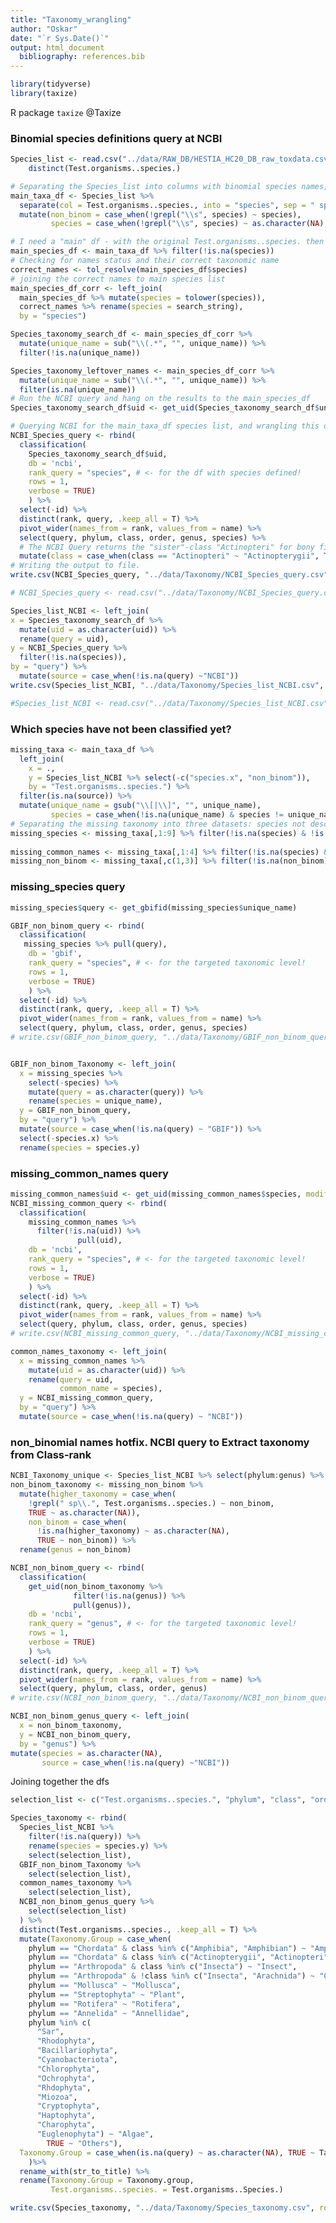 ```yaml
---
title: "Taxonomy_wrangling"
author: "Oskar"
date: "`r Sys.Date()`"
output: html_document
  bibliography: references.bib
---
```


```r
library(tidyverse)
library(taxize)
```


R package `taxize` @Taxize

### Binomial species definitions query at NCBI
```r
Species_list <- read.csv("../data/RAW_DB/HESTIA_HC20_DB_raw_toxdata.csv") %>% 
    distinct(Test.organisms..species.) 

# Separating the Species_list into columns with binomial species names, and "non-binomial" annotations    
main_taxa_df <- Species_list %>% 
  separate(col = Test.organisms..species., into = "species", sep = " sp\\.| ssp\\.| var\\.| x ", remove = F, convert = F) %>% 
  mutate(non_binom = case_when(!grepl("\\s", species) ~ species),
         species = case_when(!grepl("\\s", species) ~ as.character(NA), TRUE ~ species))

# I need a "main" df - with the original Test.organisms..species. then I can hang on the NCBI query IDs onto that df
main_species_df <- main_taxa_df %>% filter(!is.na(species))
# Checking for names status and their correct taxonomic name
correct_names <- tol_resolve(main_species_df$species)
# joining the correct names to main species list
main_species_df_corr <- left_join(
  main_species_df %>% mutate(species = tolower(species)), 
  correct_names %>% rename(species = search_string), 
  by = "species")

Species_taxonomy_search_df <- main_species_df_corr %>% 
  mutate(unique_name = sub("\\(.*", "", unique_name)) %>% 
  filter(!is.na(unique_name))

Species_taxonomy_leftover_names <- main_species_df_corr %>% 
  mutate(unique_name = sub("\\(.*", "", unique_name)) %>% 
  filter(is.na(unique_name))
# Run the NCBI query and hang on the results to the main_species_df
Species_taxonomy_search_df$uid <- get_uid(Species_taxonomy_search_df$unique_name, rank_query = "species")

# Querying NCBI for the main_taxa_df species list, and wrangling this output into a df.
NCBI_Species_query <- rbind(
  classification(
    Species_taxonomy_search_df$uid,
    db = 'ncbi',
    rank_query = "species", # <- for the df with species defined!
    rows = 1,
    verbose = TRUE)
    ) %>%
  select(-id) %>%
  distinct(rank, query, .keep_all = T) %>%
  pivot_wider(names_from = rank, values_from = name) %>%
  select(query, phylum, class, order, genus, species) %>%
  # The NCBI Query returns the "sister"-class "Actinopteri" for bony fishes, not the proper class "Actinopterygii"!! Manually changing this.
  mutate(class = case_when(class == "Actinopteri" ~ "Actinopterygii", TRUE ~ class))
# Writing the output to file.
write.csv(NCBI_Species_query, "../data/Taxonomy/NCBI_Species_query.csv", row.names = F)

# NCBI_Species_query <- read.csv("../data/Taxonomy/NCBI_Species_query.csv")

Species_list_NCBI <- left_join(
x = Species_taxonomy_search_df %>%
  mutate(uid = as.character(uid)) %>% 
  rename(query = uid), 
y = NCBI_Species_query %>% 
  filter(!is.na(species)), 
by = "query") %>% 
  mutate(source = case_when(!is.na(query) ~"NCBI"))
write.csv(Species_list_NCBI, "../data/Taxonomy/Species_list_NCBI.csv", row.names = F)

#Species_list_NCBI <- read.csv("../data/Taxonomy/Species_list_NCBI.csv")
```

### Which species have not been classified yet?
```r
missing_taxa <- main_taxa_df %>% 
  left_join(
    x = ., 
    y = Species_list_NCBI %>% select(-c("species.x", "non_binom")), 
    by = "Test.organisms..species.") %>% 
  filter(is.na(source)) %>% 
  mutate(unique_name = gsub("\\[|\\]", "", unique_name),
         species = case_when(!is.na(unique_name) & species != unique_name ~ unique_name, TRUE ~ species))
# Separating the missing taxonomy into three datasets: species not described in the NCBI query, Common names and non-binomial definitions
missing_species <- missing_taxa[,1:9] %>% filter(!is.na(species) & !is.na(unique_name)) %>% mutate(unique_name = sub("Chlorella fusca", "Desmodesmus abundans", unique_name))
  
missing_common_names <- missing_taxa[,1:4] %>% filter(!is.na(species) & is.na(unique_name)) %>% mutate(species = sub("\\(.*", "", species))
missing_non_binom <- missing_taxa[,c(1,3)] %>% filter(!is.na(non_binom))

```

### missing_species query
```r

missing_species$query <- get_gbifid(missing_species$unique_name)

GBIF_non_binom_query <- rbind(
  classification(
   missing_species %>% pull(query),
    db = 'gbif',
    rank_query = "species", # <- for the targeted taxonomic level!
    rows = 1,
    verbose = TRUE)
    ) %>%
  select(-id) %>%
  distinct(rank, query, .keep_all = T) %>%
  pivot_wider(names_from = rank, values_from = name) %>%
  select(query, phylum, class, order, genus, species)
# write.csv(GBIF_non_binom_query, "../data/Taxonomy/GBIF_non_binom_query.csv", row.names = F)


GBIF_non_binom_Taxonomy <- left_join(
  x = missing_species %>% 
    select(-species) %>% 
    mutate(query = as.character(query)) %>% 
    rename(species = unique_name),
  y = GBIF_non_binom_query, 
  by = "query") %>% 
  mutate(source = case_when(!is.na(query) ~ "GBIF")) %>% 
  select(-species.x) %>% 
  rename(species = species.y)
```

### missing_common_names query
```r
missing_common_names$uid <- get_uid(missing_common_names$species, modifier = "Common Name")
NCBI_missing_common_query <- rbind(
  classification(
    missing_common_names %>% 
      filter(!is.na(uid)) %>% 
               pull(uid),
    db = 'ncbi',
    rank_query = "species", # <- for the targeted taxonomic level!
    rows = 1, 
    verbose = TRUE)
    ) %>%
  select(-id) %>%
  distinct(rank, query, .keep_all = T) %>%
  pivot_wider(names_from = rank, values_from = name) %>%
  select(query, phylum, class, order, genus, species)
# write.csv(NCBI_missing_common_query, "../data/Taxonomy/NCBI_missing_common_query.csv", row.names = F)

common_names_taxonomy <- left_join(
  x = missing_common_names %>%
    mutate(uid = as.character(uid)) %>% 
    rename(query = uid, 
           common_name = species),
  y = NCBI_missing_common_query,
  by = "query") %>% 
  mutate(source = case_when(!is.na(query) ~ "NCBI"))
```

### non_binomial names hotfix. NCBI query to Extract taxonomy from Class-rank
```r
NCBI_Taxonomy_unique <- Species_list_NCBI %>% select(phylum:genus) %>% distinct(genus, .keep_all = T)
non_binom_taxonomy <- missing_non_binom %>% 
  mutate(higher_taxonomy = case_when(
    !grepl(" sp\\.", Test.organisms..species.) ~ non_binom, 
    TRUE ~ as.character(NA)),
    non_binom = case_when(
      !is.na(higher_taxonomy) ~ as.character(NA), 
      TRUE ~ non_binom)) %>% 
  rename(genus = non_binom) 

NCBI_non_binom_query <- rbind(
  classification(
    get_uid(non_binom_taxonomy %>% 
              filter(!is.na(genus)) %>% 
              pull(genus)),
    db = 'ncbi',
    rank_query = "genus", # <- for the targeted taxonomic level!
    rows = 1,
    verbose = TRUE)
    ) %>%
  select(-id) %>%
  distinct(rank, query, .keep_all = T) %>%
  pivot_wider(names_from = rank, values_from = name) %>%
  select(query, phylum, class, order, genus)
# write.csv(NCBI_non_binom_query, "../data/Taxonomy/NCBI_non_binom_query.csv", row.names = F)

NCBI_non_binom_genus_query <- left_join(
  x = non_binom_taxonomy, 
  y = NCBI_non_binom_query,
  by = "genus") %>% 
mutate(species = as.character(NA),
       source = case_when(!is.na(query) ~"NCBI"))
```

Joining together the dfs
```r
selection_list <- c("Test.organisms..species.", "phylum", "class", "order", "genus", "species", "source", "query")

Species_taxonomy <- rbind(
  Species_list_NCBI %>% 
    filter(!is.na(query)) %>% 
    rename(species = species.y) %>% 
    select(selection_list),
  GBIF_non_binom_Taxonomy %>% 
    select(selection_list),
  common_names_taxonomy %>% 
    select(selection_list),
  NCBI_non_binom_genus_query %>% 
    select(selection_list)
  ) %>% 
  distinct(Test.organisms..species., .keep_all = T) %>% 
  mutate(Taxonomy.Group = case_when( 
    phylum == "Chordata" & class %in% c("Amphibia", "Amphibian") ~ "Amphibian",
    phylum == "Chordata" & class %in% c("Actinopterygii", "Actinopteri") ~ "Fish", 
    phylum == "Arthropoda" & class %in% c("Insecta") ~ "Insect",
    phylum == "Arthropoda" & !class %in% c("Insecta", "Arachnida") ~ "Crustacean",
    phylum == "Mollusca" ~ "Mollusca",
    phylum == "Streptophyta" ~ "Plant",
    phylum == "Rotifera" ~ "Rotifera",
    phylum == "Annelida" ~ "Annellidae",
    phylum %in% c(
      "Sar",
      "Rhodophyta",
      "Bacillariophyta", 
      "Cyanobacteriota", 
      "Chlorophyta", 
      "Ochrophyta",
      "Rhdophyta",
      "Miozoa",
      "Cryptophyta",	
      "Haptophyta",
      "Charophyta",
      "Euglenophyta") ~ "Algae",
        TRUE ~ "Others"),
  Taxonomy.Group = case_when(is.na(query) ~ as.character(NA), TRUE ~ Taxonomy.Group)
    )%>%
  rename_with(str_to_title) %>% 
  rename(Taxonomy.Group = Taxonomy.group,
         Test.organisms..species. = Test.organisms..Species.)

write.csv(Species_taxonomy, "../data/Taxonomy/Species_taxonomy.csv", row.names = F)

```